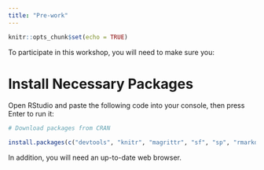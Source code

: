 ```yaml
---
title: "Pre-work"
---
```


```r
knitr::opts_chunk$set(echo = TRUE)
```

To participate in this workshop, you will need to make sure you:

# Install Necessary Packages
Open RStudio and paste the following code into your console, then press Enter to run it:


```r
# Download packages from CRAN

install.packages(c("devtools", "knitr", "magrittr", "sf", "sp", "rmarkdown", "usethis", "osmdata"))

```


In addition, you will need an up-to-date web browser.